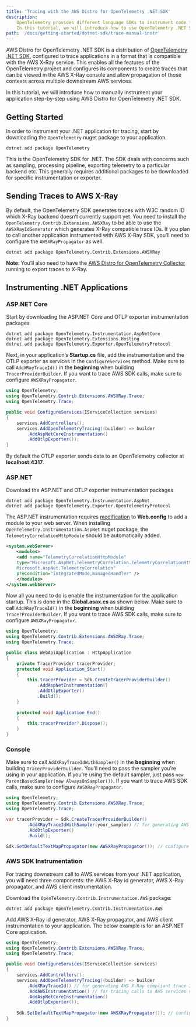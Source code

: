 ```yaml
---
title: 'Tracing with the AWS Distro for OpenTelemetry .NET SDK'
description:
    OpenTelemetry provides different language SDKs to instrument code for collecting telemetry data in the application.
    In this tutorial, we will introduce how to use OpenTelemetry .NET SDK for traces instrumentation in the application.
path: '/docs/getting-started/dotnet-sdk/trace-manual-instr'
---
```



AWS Distro for OpenTelemetry .NET SDK is a distribution of [OpenTelemetry .NET SDK](https://github.com/open-telemetry/opentelemetry-dotnet),
configured to trace applications in a format that is compatible with the AWS X-Ray service.
This enables all the features of the OpenTelemetry project and configures its components to create traces that can be viewed in the AWS X-Ray console and allow propagation of those contexts across multiple downstream AWS services.

In this tutorial, we will introduce how to manually instrument your application step-by-step using AWS Distro for OpenTelemetry .NET SDK.

<SectionSeparator />

## Getting Started

In order to instrument your .NET application for tracing, start by downloading the `OpenTelemetry` nuget package to your application.

```shell
dotnet add package OpenTelemetry
```

This is the OpenTelemetry SDK for .NET. The SDK deals with concerns such as sampling, processing pipeline, exporting telemetry to a particular backend etc.
This generally requires additional packages to be downloaded for specific instrumentation or exporter.

<SectionSeparator />

## Sending Traces to AWS X-Ray

By default, the OpenTelemetry SDK generates traces with W3C random ID which X-Ray backend doesn’t currently support yet.
You need to install the `OpenTelemetry.Contrib.Extensions.AWSXRay` to be able to use the `AWSXRayIdGenerator` which generates X-Ray compatible trace IDs.
If you plan to call another application instrumented with AWS X-Ray SDK, you’ll need to configure the `AWSXRayPropagator` as well.

```shell
dotnet add package OpenTelemetry.Contrib.Extensions.AWSXRay
```

**Note**: You’ll also need to have the [AWS Distro for OpenTelemetry Collector](https://github.com/aws-observability/aws-otel-collector) running to export traces to X-Ray.

<SectionSeparator />

## Instrumenting .NET Applications

### ASP.NET Core

Start by downloading the ASP.NET Core and OTLP exporter instrumentation
packages

```shell
dotnet add package OpenTelemetry.Instrumentation.AspNetCore
dotnet add package OpenTelemetry.Extensions.Hosting
dotnet add package OpenTelemetry.Exporter.OpenTelemetryProtocol
```

Next, in your application’s **Startup.cs** file, add the instrumentation and the OTLP exporter as services in the `ConfigureServices` method.
Make sure to call `AddXRayTraceId()` in the **beginning** when building `TracerProviderBuilder`. If you want to trace AWS SDK calls, make sure to configure `AWSXRayPropagator`.

```csharp
using OpenTelemetry;
using OpenTelemetry.Contrib.Extensions.AWSXRay.Trace;
using OpenTelemetry.Trace;

public void ConfigureServices(IServiceCollection services)
{
    services.AddControllers();
    services.AddOpenTelemetryTracing((builder) => builder
        .AddAspNetCoreInstrumentation()
        .AddOtlpExporter());          
}
```

By default the OTLP exporter sends data to an OpenTelemetry collector at **localhost:4317**.

<SubSectionSeparator />

### ASP.NET

Download the ASP.NET and OTLP exporter instrumentation packages

```shell
dotnet add package OpenTelemetry.Instrumentation.AspNet
dotnet add package OpenTelemetry.Exporter.OpenTelemetryProtocol
```

The ASP.NET instrumentation requires [modification](https://github.com/open-telemetry/opentelemetry-dotnet/blob/master/src/OpenTelemetry.Instrumentation.AspNet/README.md#step-2-modify-webconfig)
to **Web.config** to add a module to your web server. When installing `OpenTelemetry.Instrumentation.AspNet` nuget package, the `TelemetryCorrelationHttpModule` should be automatically added.

```xml
<system.webServer>
    <modules>
    <add name="TelemetryCorrelationHttpModule"
    type="Microsoft.AspNet.TelemetryCorrelation.TelemetryCorrelationHttpModule,
    Microsoft.AspNet.TelemetryCorrelation"
    preCondition="integratedMode,managedHandler" />
    </modules>
</system.webServer>
```

Now all you need to do is enable the instrumentation for the application startup. This is done in the **Global.asax.cs** as shown below. Make sure to call `AddXRayTraceId()` in the **beginning** when building `TracerProviderBuilder`.
If you want to trace AWS SDK calls, make sure to configure `AWSXRayPropagator`.

```csharp
using OpenTelemetry;
using OpenTelemetry.Contrib.Extensions.AWSXRay.Trace;
using OpenTelemetry.Trace;

public class WebApiApplication : HttpApplication
{
    private TracerProvider tracerProvider;
    protected void Application_Start()
    {
        this.tracerProvider = Sdk.CreateTracerProviderBuilder()
            .AddAspNetInstrumentation()
            .AddOtlpExporter()
            .Build();
    }
    
    protected void Application_End()
    {
        this.tracerProvider?.Dispose();
    }
}
```

<SubSectionSeparator />

### Console

Make sure to call `AddXRayTraceIdWithSampler()` in the **beginning** when building `TracerProviderBuilder`. You’ll need to pass the sampler you’re using in your application.
If you’re using the default sampler, just pass `new ParentBasedSampler(new AlwaysOnSampler())`. If you want to trace AWS SDK calls, make sure to configure `AWSXRayPropagator`.

```csharp
using OpenTelemetry;
using OpenTelemetry.Contrib.Extensions.AWSXRay.Trace;
using OpenTelemetry.Trace;

var tracerProvider = Sdk.CreateTracerProviderBuilder()
        .AddXRayTraceIdWithSampler(your_sampler) // for generating AWS X-Ray compliant trace IDs
        .AddOtlpExporter()
        .Build();

Sdk.SetDefaultTextMapPropagator(new AWSXRayPropagator()); // configure AWS X-Ray propagator
```

<SubSectionSeparator />

### AWS SDK Instrumentation

For tracing downstream call to AWS services from your .NET application, you will need three components: the AWS X-Ray id generator, AWS X-Ray propagator, and AWS client instrumentation. 

Download the `OpenTelemetry.Contrib.Instrumentation.AWS` package:

```shell
dotnet add package OpenTelemetry.Contrib.Instrumentation.AWS
```

Add AWS X-Ray id generator, AWS X-Ray propagator, and AWS client instrumentation to your application. The below example is for an ASP.NET Core application.

```csharp
using OpenTelemetry;
using OpenTelemetry.Contrib.Extensions.AWSXRay.Trace;
using OpenTelemetry.Trace;

public void ConfigureServices(IServiceCollection services)
{
    services.AddControllers();
    services.AddOpenTelemetryTracing((builder) => builder
        .AddXRayTraceId() // for generating AWS X-Ray compliant trace IDs
        .AddAWSInstrumentation() // for tracing calls to AWS services via AWS SDK for .NET
        .AddAspNetCoreInstrumentation()
        .AddOtlpExporter());   
    
    Sdk.SetDefaultTextMapPropagator(new AWSXRayPropagator()); // configure AWS X-Ray propagator          
}
```

